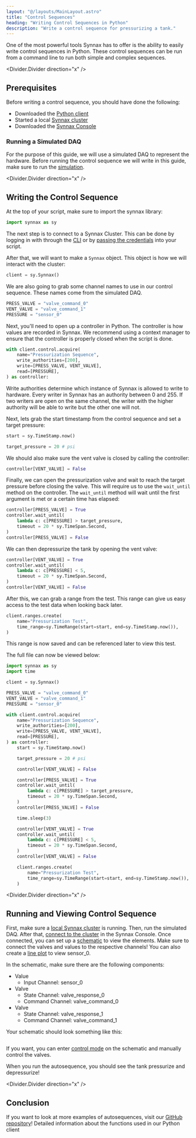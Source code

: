 ```yaml
---
layout: "@/layouts/MainLayout.astro"
title: "Control Sequences"
heading: "Writing Control Sequences in Python"
description: "Write a control sequence for pressurizing a tank."
---
```


One of the most powerful tools Synnax has to offer is the ability to easily write
control sequences in Python. These control sequences can be run from a command line to
run both simple and complex sequences.

<Divider.Divider direction="x" />

## Prerequisites

Before writing a control sequence, you should have done the following:
- Downloaded the [Python client](/reference/python-client/get-started)
- Started a local [Synnax cluster](/reference/cluster/quick-start)
- Downloaded the [Synnax Console](/reference/console/get-started)

### Running a Simulated DAQ

For the purpose of this guide, we will use a simulated DAQ to represent the hardware.
Before running the control sequence we will write in this guide, make sure to run the
[simulation](https://github.com/synnaxlabs/synnax/blob/main/client/py/examples/control/press/control_sequence.py).

<Divider.Divider direction="x" />

## Writing the Control Sequence

At the top of your script, make sure to import the synnax library:

```python
import synnax as sy
```

The next step is to connect to a Synnax Cluster. This can be done by logging in with
through the [CLI](/reference/python-client/get-started#the-synnax-login-command) or by
[passing the
credentials](/reference/python-client/get-started#passing-credentials-directly) into
your script. 

After that, we will want to make a `Synnax` object. This object is how we will interact
with the cluster:

```python
client = sy.Synnax()
```

We are also going to grab some channel names to use in our control sequence. These names
come from the simulated DAQ.

```python
PRESS_VALVE = "valve_command_0"
VENT_VALVE = "valve_command_1"
PRESSURE = "sensor_0"
```

Next, you'll need to open up a controller in Python. The controller is how values are
recorded in Synnax. We recommend using a context manager to ensure that the controller
is properly closed when the script is done.

```python
with client.control.acquire(
    name="Pressurization Sequence",
    write_authorities=[200],
    write=[PRESS_VALVE, VENT_VALVE],
    read=[PRESSURE],
) as controller:
```

<Note variant="info">
Write authorities determine which instance of Synnax is allowed to write to hardware.
Every writer in Synnax has an authority between 0 and 255. If two writers are open on
the same channel, the writer with the higher authority will be able to write but the
other one will not.
</Note>

Next, lets grab the start timestamp from the control sequence and set a target pressure:

```python
start = sy.TimeStamp.now()

target_pressure = 20 # psi
```

We should also make sure the vent valve is closed by calling the controller:

```python
controller[VENT_VALVE] = False
```

Finally, we can open the pressurization valve and wait to reach the target pressure
before closing the valve. This will require us to use the `wait_until` method on the
controller. The `wait_until` method will wait until the first argument is met or a
certain time has elapsed:

```python
controller[PRESS_VALVE] = True
controller.wait_until(
    lambda c: c[PRESSURE] > target_pressure,
    timeout = 20 * sy.TimeSpan.Second,
)
controller[PRESS_VALVE] = False
```

We can then depressurize the tank by opening the vent valve:
    
```python
controller[VENT_VALVE] = True
controller.wait_until(
    lambda c: c[PRESSURE] < 5,
    timeout = 20 * sy.TimeSpan.Second,
)
controller[VENT_VALVE] = False
```

After this, we can grab a range from the test. This range can give us easy access to the
test data when looking back later.

```python
client.ranges.create(
    name="Pressurization Test",
    time_range=sy.TimeRange(start=start, end=sy.TimeStamp.now()),
)
```

This range is now saved and can be referenced later to view this test.

The full file can now be viewed below:

```python
import synnax as sy
import time

client = sy.Synnax()

PRESS_VALVE = "valve_command_0"
VENT_VALVE = "valve_command_1"
PRESSURE = "sensor_0"

with client.control.acquire(
    name="Pressurization Sequence",
    write_authorities=[200],
    write=[PRESS_VALVE, VENT_VALVE],
    read=[PRESSURE],
) as controller:
    start = sy.TimeStamp.now()

    target_pressure = 20 # psi

    controller[VENT_VALVE] = False

    controller[PRESS_VALVE] = True
    controller.wait_until(
        lambda c: c[PRESSURE] > target_pressure,
        timeout = 20 * sy.TimeSpan.Second,
    )
    controller[PRESS_VALVE] = False

    time.sleep(3)

    controller[VENT_VALVE] = True
    controller.wait_until(
        lambda c: c[PRESSURE] < 5,
        timeout = 20 * sy.TimeSpan.Second,
    )
    controller[VENT_VALVE] = False

    client.ranges.create(
        name="Pressurization Test",
        time_range=sy.TimeRange(start=start, end=sy.TimeStamp.now()),
    )
```

<Divider.Divider direction="x" />

## Running and Viewing Control Sequence

First, make sure a [local Synnax cluster](/reference/cluster/quick-start) is running.
Then, run the simulated DAQ. After that, [connect to the
cluster](/reference/console/clusters) in the Synnax Console. Once connected, you can set
up a [schematic](/reference/console/schematics) to view the elements. Make sure to
connect the valves and values to the respective channels! You can also create a [line
plot](/reference/console/line-plots) to view sensor_0.

In the schematic, make sure there are the following components:
- Value
  - Input Channel: sensor_0
- Valve
  - State Channel: valve_response_0
  - Command Channel: valve_command_0
- Valve
  - State Channel: valve_response_1
  - Command Channel: valve_command_1

Your schematic should look something like this:

<Image client:only="react" id="guides/analyst/exploratory-analysis-in-python/filter-results" themed={false} />

If you want, you can enter [control mode](/reference/console/schematics#control-mode) on
the schematic and manually control the valves.

When you run the autosequence, you should see the tank pressurize and depressurize!

<Divider.Divider direction="x" />

## Conclusion

If you want to look at more examples of autosequences, visit our [GitHub
repository](https://github.com/synnaxlabs/synnax/tree/main/client/py/examples/control)!
Detailed information about the functions used in our Python client